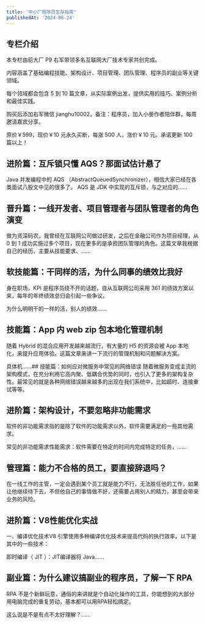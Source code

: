 ```yaml
---
title: '中小厂程序员生存指南'
publishedAt: '2024-06-24'
---
```


## 专栏介绍

本专栏由前大厂 P9 右军带领多名互联网大厂技术专家共创完成。  
  
内容涵盖了基础编程技能、架构设计、项目管理、团队管理、程序员的副业等关键领域。  
  
每个领域都会包含 5 到 10 篇文章，从实际案例出发，提供实用的技巧、案例分析和最佳实践。  
  
购买后添加右军微信 jianghu10002，备注：程序员，加入小册作者陪伴群，每周邀请嘉宾分享。  
  
原价￥599，现价￥10 元永久买断，每涨 500 人，涨价￥10 元。承诺更新 100 篇以上！

## 进阶篇：互斥锁只懂 AQS？那面试估计悬了
Java 并发编程中的 AQS （AbstractQueuedSynchronizer），相信大家已经在各类面试八股文中见的很多了。 AQS 是 JDK 中实现的互斥锁，与之对应的......

## 晋升篇：一线开发者、项目管理者与团队管理者的角色演变
做为资深码农，我曾经在互联网公司做过研发，之后在金融公司作为项目经理，从 0 到 1 成功实施过多个项目，现在更多的是承担团队管理的角色。这篇文章我根据自己的经历，主要从技能要求、......

## 软技能篇：干同样的活，为什么同事的绩效比我好
身在职场，KPI 是程序员绕不开的话题，自从互联网公司采用 361 的绩效方案以来，每年的年终绩效总归会引起一些争议。

为什么明明干的一样的活，别人的绩效......

## 技能篇：App 内 web zip 包本地化管理机制
随着 Hybrid 的混合应用开发越来越流行，有大量的 H5 的资源会被 App 本地化，来提升应用体验。这篇文章来讲一下流行的管理机制和问题解决方案。

具体机......## 技能篇：如何应对微服务中常见的网络错误
随着微服务变成主流的架构模式，在充分利用它高内聚、低耦合优势的同时，也引入了更多的架构复杂性。最常见的就是各种网络错误越来越多的出现在我们系统中，比如超时、连接重试等等。

## 进阶篇：架构设计，不要忽略非功能需求
软件的非功能需求指的是除了软件的功能需求以外，软件需要满足的一些其他需求。

常见的非功能需求性能需求：软件需要在特定的时间内完成特定的任务，......

## 管理篇：能力不合格的员工，要直接辞退吗？
在一线工作的主管，一定会遇到某个员工就是能力不行，无法胜任他的工作，如果让他继续待下去，不但他自己的事情做不好，还需要占用别人的精力，甚至会带来业务的风险。

## 进阶篇：V8性能优化实战
一、编译优化技术V8 引擎使用多种编译优化技术来提高代码的执行效率。以下是其中的一些技术：

即时编译（ JIT ）：JIT编译器将 Java......

## 副业篇：为什么建议搞副业的程序员，了解一下 RPA
RPA 不是个新鲜玩意，通俗的来讲就是个自动化操作的工具，你能想到的大部分用电脑完成的重复劳动，基本都可以用RPA轻松搞定。

这么说是不是有点不太好理解？......

